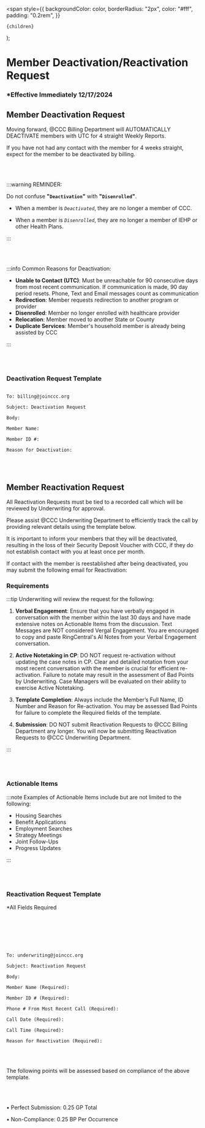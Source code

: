   <span
    style={{
      backgroundColor: color,
      borderRadius: "2px",
      color: "#fff",
      padding: "0.2rem",
    }}
  >
    {children}
  </span>
);

# Member Deactivation/Reactivation Request

### \*Effective Immediately 12/17/2024

## Member Deactivation Request

Moving forward, @CCC Billing Department will AUTOMATICALLY DEACTIVATE members with UTC for 4 straight
Weekly Reports.

If you have not had any contact with the member for 4 weeks straight, expect for the member to
be deactivated by billing.

<br></br>

:::warning REMINDER:

Do not confuse **"`Deactivation`"** with **"`Disenrolled`"**.

- When a member is _`Deactivated`_, they are no longer a member of CCC.

- When a member is _`Disenrolled`_, they are no longer a member of IEHP or other Health Plans.

:::

<br></br>

:::info Common Reasons for Deactivation:

- **Unable to Contact (UTC)**: Must be unreachable for 90 consecutive days from most recent communication. If
  communication is made, 90 day period resets. Phone, Text and Email messages count as communication
- **Redirection**: Member requests redirection to another program or provider
- **Disenrolled**: Member no longer enrolled with healthcare provider
- **Relocation**: Member moved to another State or County
- **Duplicate Services**: Member's household member is already being assisted by CCC

:::

<br></br>

### Deactivation Request Template

```

To: billing@joinccc.org

Subject: Deactivation Request

Body:

Member Name:

Member ID #:

Reason for Deactivation:

```

<br></br>

## Member Reactivation Request

All Reactivation Requests must be tied to a recorded call which will be reviewed by
Underwriting for approval.

Please assist @CCC Underwriting Department to efficiently track the call by providing
relevant details using the template below.

It is important to inform your members that they will be deactivated, resulting in the loss of their Security Deposit
Voucher with CCC, if they do not establish contact with you at least once per month.

If contact with the member is reestablished after being deactivated, you may submit the following email for Reactivation:

### Requirements

:::tip Underwriting will review the request for the following:

1. **Verbal Engagement**: Ensure that you have verbally engaged in conversation with the member within the last
   30 days and have made extensive notes on Actionable Items from the discussion. Text Messages are NOT
   considered Vergal Engagement. You are encouraged to copy and paste RingCentral's AI Notes from your
   Verbal Engagement conversation.

2. **Active Notetaking in CP**: DO NOT request re-activation without updating the case notes in CP. Clear and
   detailed notation from your most recent conversation with the member is crucial for efficient re-activation.
   Failure to notate may result in the assessment of Bad Points by Underwriting. Case Managers will be
   evaluated on their ability to exercise Active Notetaking.

3. **Template Completion**: Always include the Member’s Full Name, ID Number and Reason for Re-activation. You
   may be assessed Bad Points for failure to complete the Required fields of the template.

4. **Submission**: DO NOT submit Reactivation Requests to @CCC Billing Department any longer. You will now be submitting Reactivation Requests to @CCC Underwriting Department.

:::

<br></br>

### Actionable Items

:::note Examples of Actionable Items include but are not limited to the following:

- Housing Searches
- Benefit Applications
- Employment Searches
- Strategy Meetings
- Joint Follow-Ups
- Progress Updates

:::

<br></br>

### Reactivation Request Template

<Highlight color="#b51a00">\*All Fields Required</Highlight>

<br></br>
<br></br>

```

To: underwriting@joinccc.org

Subject: Reactivation Request

Body:

Member Name (Required):

Member ID # (Required):

Phone # From Most Recent Call (Required):

Call Date (Required):

Call Time (Required):

Reason for Reactivation (Required):

```

<br></br>

The following points will be assessed based on compliance of the above template.

<br></br>

• <Highlight color="#25c2a0">Perfect Submission</Highlight>: 0.25 GP Total

• <Highlight color="#ff2600">Non-Compliance</Highlight>: 0.25 BP Per Occurrence
